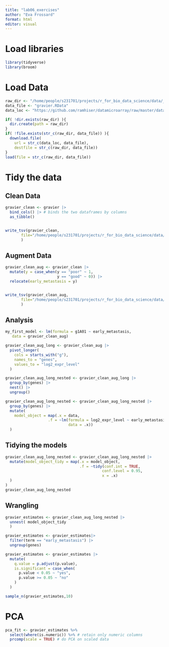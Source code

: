 ```yaml
---
title: "lab06_exercises"
author: "Eva Frossard"
format: html
editor: visual
---
```

# Load libraries

```r
library(tidyverse)
library(broom)
```

# Load Data

```r
raw_dir <- "/home/people/s231701/projects/r_for_bio_data_science/data/_raw/"
data_file <- "gravier.RData"
data_loc <- "https://github.com/ramhiser/datamicroarray/raw/master/data/"

if( !dir.exists(raw_dir) ){
  dir.create(path = raw_dir)
}
if( !file.exists(str_c(raw_dir, data_file)) ){
  download.file(
    url = str_c(data_loc, data_file),
    destfile = str_c(raw_dir, data_file))
}
load(file = str_c(raw_dir, data_file))
```


# Tidy the data
## Clean Data

```r
gravier_clean <- gravier |>
  bind_cols() |> # binds the two dataframes by columns
  as_tibble()


write_tsv(gravier_clean, 
       file="/home/people/s231701/projects/r_for_bio_data_science/data/02_gravier_clean.tsv.gz"
       )
```

## Augment Data


```r
gravier_clean_aug <- gravier_clean |>
  mutate(y = case_when(y == "poor" ~ 1,
                       y == "good" ~ 0)) |> 
  relocate(early_metastasis = y)


write_tsv(gravier_clean_aug, 
       file="/home/people/s231701/projects/r_for_bio_data_science/data/03_gravier_clean_aug.tsv.gz"
       )
```

## Analysis


```r
my_first_model <- lm(formula = g1A01 ~ early_metastasis,
   data = gravier_clean_aug)


```


```r
gravier_clean_aug_long <- gravier_clean_aug |> 
  pivot_longer(
    cols = starts_with("g"),
    names_to = "genes",
    values_to = "log2_expr_level"
  )

```
```r
gravier_clean_aug_long_nested <- gravier_clean_aug_long |> 
  group_by(genes) |> 
  nest() |> 
  ungroup()

```


```r
gravier_clean_aug_long_nested <- gravier_clean_aug_long_nested |> 
  group_by(genes) |> 
  mutate(
    model_object = map(.x = data,
                   .f = ~lm(formula = log2_expr_level ~ early_metastasis,
                            data = .x))
  )
```

## Tidying the models

```r
gravier_clean_aug_long_nested <- gravier_clean_aug_long_nested |> 
  mutate(model_object_tidy = map(.x = model_object,
                                 .f = ~tidy(conf.int = TRUE,
                                           conf.level = 0.95,
                                           x = .x)
  )
)
gravier_clean_aug_long_nested

```

## Wrangling

```r
gravier_estimates <- gravier_clean_aug_long_nested |> 
  unnest( model_object_tidy
  )

```

```r
gravier_estimates <- gravier_estimates|> 
  filter(term == "early_metastasis") |> 
  ungroup(genes)


```

```r
gravier_estimates <- gravier_estimates |> 
  mutate(
    q.value = p.adjust(p.value),
    is.significant = case_when(
      p.value < 0.05 ~ "yes",
      p.value >= 0.05 ~ "no"
    )
  )

sample_n(gravier_estimates,10)

```

# PCA
```r
pca_fit <- gravier_estimates %>% 
  select(where(is.numeric)) %>% # retain only numeric columns
  prcomp(scale = TRUE) # do PCA on scaled data

```




